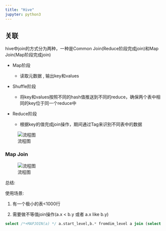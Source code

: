 ---
title: "Hive"
jupyter: python3
---

## 关联

hive中join的方式分为两种，一种是Common Join(Reduce阶段完成join)和Map Join(Map阶段完成join)

- Map阶段

    - 读取元数据 , 输出key和values

- Shuffle阶段

    - 将key和values按照不同的hash值推送到不同的reduce，确保两个表中相同的key位于同一个reduce中

- Reduce阶段

    - 根据key的值完成join操作，期间通过Tag来识别不同表中的数据

![流程图](../../../img/programming/spark/06_common_join.png)

### Map Join

![流程图](../../../img/programming/spark/06_map_join.png)


总结:
   
使用场景:
    
(1)  有一个极小的表<1000行
    
(2)  需要做不等值join操作(a.x < b.y 或者 a.x like b.y)


```sql
select /*+MAPJOIN(a) */ a.start_level,b.* fromdim_level a join (select * fromtest) b where b.xx>=a.start_level and b.xx<end_level;
```